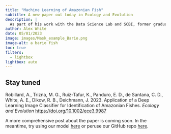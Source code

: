 ```yaml
---
title: "Machine Learning of Amazonian Fish"
subtitle: A new paper out today in Ecology and Evolution 
description: |
  As part of his work with the Data Science Lab and SCBI, former graduate student fellow Dr. Alex Robillard publishes a new machine learning model trained to identify Amazonian fish. Along side colleagues in the DSL, Dr. Robbilard built and trained the model using images captured on board fishing and research boats in the Amazon.   
author: Alex White
date: 05/01/2023
image: images/Mask_example_Bario.png
image-alt: a bario fish
toc: true
filters:
  - lightbox
lightbox: auto
---
```


## Stay tuned

Robillard, A., Trizna, M. G., Ruiz-Tafur, K., Panduro, E. D., de Santana, C. D., White, A. E., Dikow, R. B., Deichmann, J. 2023. Application of a Deep Learning Image Classifier for Identification of Amazonian Fishes. *Ecology and Evolution* [https://doi.org/10.1002/ece3.9987](https://doi.org/10.1002/ece3.9987)

A more comprehensive post about the paper is coming soon. In the meantime, try using our model [here](https://huggingface.co/spaces/Smithsonian/amazonian_fish_classifier) or peruse our GitHub repo [here](https://github.com/sidatasciencelab/Amazonian_Fish_ML_Classifier).
